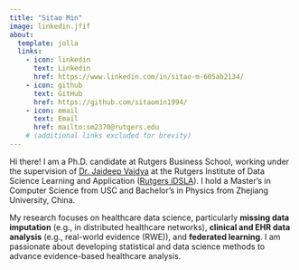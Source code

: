 ```yaml
---
title: "Sitao Min"
image: linkedin.jfif
about:
  template: jolla
  links:
    - icon: linkedin
      text: Linkedin
      href: https://www.linkedin.com/in/sitao-m-605ab2134/
    - icon: github
      text: GitHub
      href: https://github.com/sitaomin1994/
    - icon: email
      text: Email
      href: mailto:sm2370@rutgers.edu
    # (additional links excluded for brevity)
---
```


Hi there! I am a Ph.D. candidate at Rutgers Business School, working under the supervision of [Dr. Jaideep Vaidya](https://sites.rutgers.edu/jsvaidya/) at the Rutgers Institute of Data Science Learning and Application ([Rutgers iDSLA](https://sites.rutgers.edu/idsla/)). I hold a Master's in Computer Science from USC and Bachelor's in Physics from Zhejiang University, China.

My research focuses on healthcare data science, particularly **missing data imputation** (e.g., in distributed healthcare networks), **clinical and EHR data analysis** (e.g., real-world evidence (RWE)), and **federated learning**. I am passionate about developing statistical and data science methods to advance evidence-based healthcare analysis.
